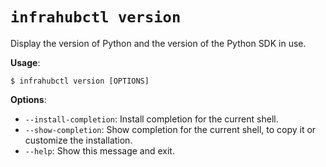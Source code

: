 # `infrahubctl version`

Display the version of Python and the version of the Python SDK in use.

**Usage**:

```console
$ infrahubctl version [OPTIONS]
```

**Options**:

* `--install-completion`: Install completion for the current shell.
* `--show-completion`: Show completion for the current shell, to copy it or customize the installation.
* `--help`: Show this message and exit.
